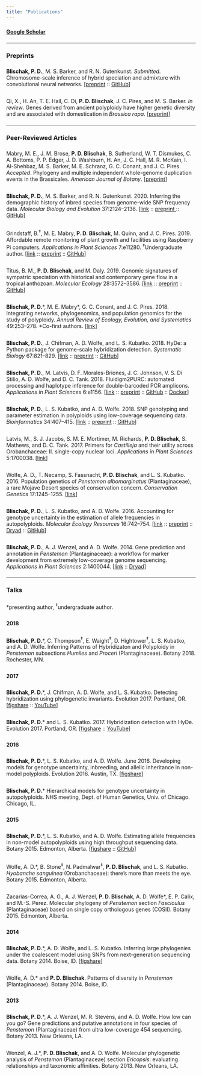 ```yaml
---
title: "Publications"
---
```


<style>
p {
  padding-top: 0.5em;
  padding-bottom: 0.5em;
}
</style>

<a href="https://scholar.google.com/citations?user=G6CHdi8AAAAJ&hl=en&oi=sra" target="_blank"><strong>Google Scholar</strong></a>

----

### Preprints

**Blischak, P. D.**, M. S. Barker, and R. N. Gutenkunst. *Submitted*.
Chromosome-scale inference of hybrid speciation and admixture with convolutional
neural networks. 
[<a href="https://doi.org/10.1101/2020.06.29.159673" target="_blank">preprint</a> :: 
<a href="https://github.com/pblischak/hyde-cnn" target="_blank">GitHub</a>]

Qi, X., H. An, T. E. Hall, C. Di, **P. D. Blischak**, J. C. Pires, and M. S. Barker. *In review*.
Genes derived from ancient polyploidy have higher genetic diversity and are associated with domestication in *Brassica rapa*.
[<a href="https://doi.org/10.1101/842351" target="_blank">preprint</a>]

----

### Peer-Reviewed Articles

Mabry, M. E., J. M. Brose, **P. D. Blischak**, B. Sutherland, W. T. Dismukes, C. A. Bottoms,
P. P. Edger, J. D. Washburn, H. An, J. C. Hall, M. R. McKain, I. Al-Shehbaz, M. S. Barker,
M. E. Schranz, G. C. Conant, and J. C. Pires. *Accepted*. Phylogeny and multiple independent
whole-genome duplication events in the Brassicales.
*American Journal of Botany*.
[<a href="https://doi.org/10.1101/789040 " target="_blank">preprint</a>]

**Blischak, P. D.**, M. S. Barker, and R. N. Gutenkunst. 2020.
Inferring the demographic history of inbred species from genome-wide SNP frequency data. *Molecular Biology and Evolution* 37:2124--2136.
[<a href="https://doi.org/10.1093/molbev/msaa042" target="_blank">link</a> ::
<a href="https://doi.org/10.1101/2019.12.20.881474" target="_blank">preprint </a> :: 
<a href="https://github.com/pblischak/inbreeding-sfs" target="_blank">GitHub</a>]

Grindstaff, B.$^{\ddagger}$, M. E. Mabry, **P. D. Blischak**, M. Quinn, and J. C. Pires. 2019.
Affordable remote monitoring of plant growth and facilities using Raspberry Pi computers.
*Applications in Plant Sciences* 7:e11280. $^{\ddagger}$Undergraduate author.
[<a href="https://doi.org/10.1002/aps3.11280" target="_blank">link</a> ::
<a href="https://doi.org/10.1101/586776" target="_blank">preprint</a> :: 
<a href="https://github.com/BrandinGrindstaff/GMpi" target="_blank">GitHub</a>]

Titus, B. M., **P. D. Blischak**, and M. Daly. 2019. Genomic signatures
of sympatric speciation with historical and contemporary gene flow in a tropical
anthozoan. *Molecular Ecology* 28:3572--3586. 
[<a href="https://doi.org/10.1111/mec.15157" target="_blank">link</a> :: 
<a href="https://doi.org/10.1101/399360" target="_blank">preprint</a> :: 
<a href="https://github.com/pblischak/Bann_spdelim" target="_blank">GitHub</a>]

**Blischak, P. D.**\*, M. E. Mabry\*, G. C. Conant, and J. C. Pires. 2018.
Integrating networks, phylogenomics, and population genomics for the study of polyploidy.
*Annual Review of Ecology, Evolution, and Systematics* 49:253--278. \*Co-first authors.
[<a href="https://doi.org/10.1146/annurev-ecolsys-121415-032302" target="_blank">link</a>]

**Blischak, P. D.**, J. Chifman, A. D. Wolfe, and L. S. Kubatko. 2018.
HyDe: a Python package for genome-scale hybridization detection. *Systematic Biology* 67:821--829.
[<a href="https://doi.org/10.1093/sysbio/syy023" target="_blank">link</a> :: 
<a href="https://www.biorxiv.org/content/early/2018/01/22/188037" target="_blank">preprint</a> :: 
<a href="https://github.com/pblischak/HyDe" target="_blank">GitHub</a>]

**Blischak, P. D.**, M. Latvis, D. F. Morales-Briones, J. C. Johnson, V. S. Di Stilio,
A. D. Wolfe, and D. C. Tank. 2018. Fluidigm2PURC: automated processing and haplotype
inference for double-barcoded PCR amplicons. *Applications in Plant Sciences* 6:e1156.
[<a href="https://doi.org/10.1002/aps3.1156" target="_blank">link</a> ::
<a href="http://biorxiv.org/cgi/content/short/242677v1" target="_blank">preprint</a> ::
<a href="https://github.com/pblischak/fluidigm2purc" target="_blank">GitHub</a> ::
<a href="https://hub.docker.com/r/pblischak/fluidigm2purc/" target="_blank">Docker</a>]

**Blischak, P. D.**, L. S. Kubatko, and A. D. Wolfe. 2018. SNP genotyping and parameter estimation in
polyploids using low-coverage sequencing data. *Bioinformatics* 34:407--415.
[<a href="https://doi.org/10.1093/bioinformatics/btx587" target="_blank">link</a> ::
<a href="https://www.biorxiv.org/content/early/2017/07/24/120261" target="_blank">preprint</a> ::
<a href="https://github.com/pblischak/polyploid-genotyping" target="_blank">GitHub</a>]

Latvis, M., S. J. Jacobs, S. M. E. Mortimer, M. Richards, **P. D. Blischak**, S. Mathews,
and D. C. Tank. 2017. Primers for *Castilleja* and their utility across Orobanchaceae: II.
single-copy nuclear loci. *Applications in Plant Sciences* 5:1700038.
[<a href="http://www.bioone.org/doi/full/10.3732/apps.1700038" target="_blank">link</a>]

Wolfe, A. D., T. Necamp, S. Fassnacht, **P. D. Blischak**, and L. S. Kubatko. 2016.
Population genetics of *Penstemon albomarginatus* (Plantaginaceae), a rare Mojave Desert
species of conservation concern. *Conservation Genetics* 17:1245--1255.
[<a href="http://link.springer.com/article/10.1007/s10592-016-0857-y" target="_blank">link</a>]

**Blischak, P. D.**, L. S. Kubatko, and A. D. Wolfe. 2016.
Accounting for genotype uncertainty in the estimation of allele frequencies in autopolyploids.
*Molecular Ecology Resources* 16:742--754. [<a href="http://onlinelibrary.wiley.com/doi/10.1111/1755-0998.12493/abstract" target="_blank">link</a> :: <a href="http://biorxiv.org/content/early/2015/09/23/021907" target="_blank">preprint</a> :: <a href="http://dx.doi.org/10.5061/dryad.t297p" target="_blank">Dryad</a> ::
<a href="https://github.com/pblischak/polyfreqs-ms-data" target="_blank">GitHub</a>]

**Blischak, P. D.**, A. J. Wenzel, and A. D. Wolfe. 2014.
Gene prediction and annotation in *Penstemon* (Plantaginaceae): a workflow for marker development from extremely low-coverage genome sequencing.
*Applications in Plant Sciences* 2:1400044. [<a href="http://www.bioone.org/doi/abs/10.3732/apps.1400044" target="_blank">link</a> ::
<a href="http://doi.org/10.5061/dryad.f6s22" target="_blank">Dryad</a>]

----

### Talks

\*presenting author, $^{\ddagger}$undergraduate author.

#### 2018

**Blischak, P. D.**\*, C. Thompson$^{\ddagger}$, E. Waight$^{\ddagger}$, 
D. Hightower$^{\ddagger}$, L. S. Kubatko, and A. D. Wolfe. Inferring Patterns 
of Hybridizaton and Polyploidy in *Penstemon* subsections *Humiles* and *Proceri* 
(Plantaginaceae). Botany 2018. Rochester, MN.

#### 2017

**Blischak, P. D.**\*, J. Chifman, A. D. Wolfe, and L. S. Kubatko. Detecting hybridization using phylogenetic invariants. Evolution 2017. Portland, OR. [<a href="https://doi.org/10.6084/m9.figshare.5151724.v2" target="_blank">figshare</a> :: <a href="https://www.youtube.com/watch?v=57wv4sg3cSU" target="_blank">YouTube</a>]

**Blischak, P. D.**\* and L. S. Kubatko. 2017. Hybridization detection with HyDe. Evolution 2017. Portland, OR. [<a href="https://doi.org/10.6084/m9.figshare.5144215.v1" target="_blank">figshare</a> :: <a href="https://www.youtube.com/watch?v=c6MAGa6C0U8" target="_blank">YouTube</a>]

#### 2016

**Blischak, P. D.**\*, L. S. Kubatko, and A. D. Wolfe. June 2016. Developing models for genotype uncertainty, inbreeding, and allelic inheritance in non-model polyploids. Evolution 2016. Austin, TX. [<a href="https://dx.doi.org/10.6084/m9.figshare.3436619.v1" target="_blank">figshare</a>]

**Blischak, P. D.**\* Hierarchical models for genotype uncertainty in autopolyploids. NHS meeting, Dept. of Human Genetics, Univ. of Chicago. Chicago, IL.


#### 2015

**Blischak, P. D.**\*, L. S. Kubatko, and A. D. Wolfe.
Estimating allele frequencies in non-model autopolyploids using high throughput sequencing data.
Botany 2015. Edmonton, Alberta.
[<a href="http://dx.doi.org/10.6084/m9.figshare.1495514" target="_blank">figshare</a> ::
<a href="https://github.com/pblischak/botany2015" target="_blank">GitHub</a>]

Wolfe, A. D.\*, B. Stone$^{\ddagger}$, N. Padmalwar$^{\ddagger}$, **P. D. Blischak**, and L. S. Kubatko.
*Hyobanche sanguinea* (Orobanchaceae): there's more than meets the eye.
Botany 2015. Edmonton, Alberta.

Zacarias-Correa, A. G., A. J. Wenzel, **P. D. Blischak**, A. D. Wolfe\*, E. P. Calix, and M.-S. Perez.
Molecular phylogeny of *Penstemon* section *Fasciculus* (Plantaginaceae) based on single copy orthologous genes (COSII).
Botany 2015. Edmonton, Alberta.

#### 2014

**Blischak, P. D.**\*, A. D. Wolfe, and L. S. Kubatko.
Inferring large phylogenies under the coalescent model using SNPs from next-generation sequencing data.
Botany 2014. Boise, ID.
[<a href="http://dx.doi.org/10.6084/m9.figshare.1436072" target="_blank">figshare</a>]

Wolfe, A. D.\* and **P. D. Blischak**.
Patterns of diversity in *Penstemon* (Plantaginaceae).
Botany 2014. Boise, ID.

#### 2013

**Blischak, P. D.**\*, A. J. Wenzel, M. R. Stevens, and A. D. Wolfe.
How low can you go?
Gene predictions and putative annotations in four species of *Penstemon* (Plantaginaceae) 
from ultra low-coverage 454 sequencing.
Botany 2013. New Orleans, LA.

Wenzel, A. J.\*, **P. D. Blischak**, and A. D. Wolfe.
Molecular phylogenetic analysis of *Penstemon* (Plantaginaceae) section *Ericopsis*: 
evaluating relationships and taxonomic affinities.
Botany 2013. New Orleans, LA.
